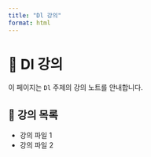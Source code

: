 ```yaml
---
title: "Dl 강의"
format: html
---
```


# 📘 Dl 강의

이 페이지는 `Dl` 주제의 강의 노트를 안내합니다.

## 📂 강의 목록

- 강의 파일 1
- 강의 파일 2
